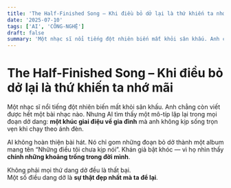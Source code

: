 ```yaml
---
title: 'The Half-Finished Song – Khi điều bỏ dở lại là thứ khiến ta nhớ mãi'
date: '2025-07-10'
tags: ['AI', 'CÔNG-NGHỆ']
draft: false
summary: 'Một nhạc sĩ nổi tiếng đột nhiên biến mất khỏi sân khấu. Anh chẳng còn viết được hết một bài nhạc nào'
---
```


# The Half-Finished Song – Khi điều bỏ dở lại là thứ khiến ta nhớ mãi

Một nhạc sĩ nổi tiếng đột nhiên biến mất khỏi sân khấu. Anh chẳng còn viết được hết một bài nhạc nào. Nhưng AI tìm thấy một mô-típ lặp lại trong mọi đoạn dở dang: **một khúc giai điệu về gia đình** mà anh không kịp sống trọn vẹn khi chạy theo ánh đèn.

AI không hoàn thiện bài hát. Nó chỉ gom những đoạn bỏ dở thành một album mang tên “Những điều tôi chưa kịp nói”. Khán giả bật khóc — vì họ nhìn thấy **chính những khoảng trống trong đời mình**.

Không phải mọi thứ dang dở đều là thất bại.  
Một số điều dang dở là **sự thật đẹp nhất mà ta để lại**.